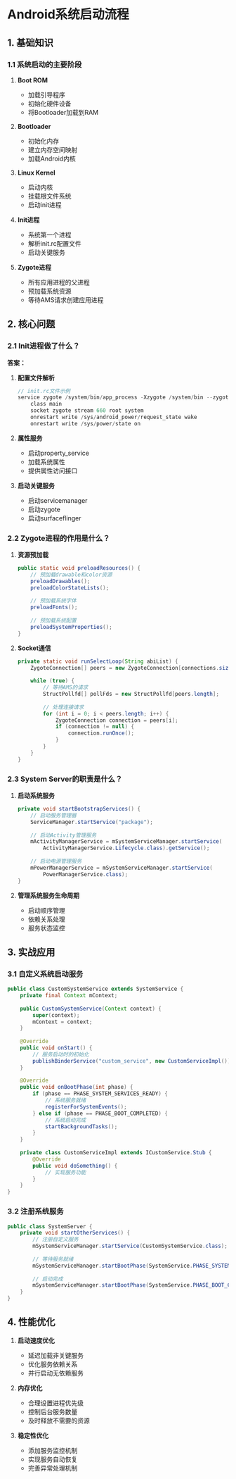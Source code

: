 # Android系统启动流程

## 1. 基础知识

### 1.1 系统启动的主要阶段

1. **Boot ROM**
   - 加载引导程序
   - 初始化硬件设备
   - 将Bootloader加载到RAM

2. **Bootloader**
   - 初始化内存
   - 建立内存空间映射
   - 加载Android内核

3. **Linux Kernel**
   - 启动内核
   - 挂载根文件系统
   - 启动init进程

4. **Init进程**
   - 系统第一个进程
   - 解析init.rc配置文件
   - 启动关键服务

5. **Zygote进程**
   - 所有应用进程的父进程
   - 预加载系统资源
   - 等待AMS请求创建应用进程

## 2. 核心问题

### 2.1 Init进程做了什么？

**答案：**

1. **配置文件解析**
   ```c
   // init.rc文件示例
   service zygote /system/bin/app_process -Xzygote /system/bin --zygote --start-system-server
       class main
       socket zygote stream 660 root system
       onrestart write /sys/android_power/request_state wake
       onrestart write /sys/power/state on
   ```

2. **属性服务**
   - 启动property_service
   - 加载系统属性
   - 提供属性访问接口

3. **启动关键服务**
   - 启动servicemanager
   - 启动zygote
   - 启动surfaceflinger

### 2.2 Zygote进程的作用是什么？

1. **资源预加载**
   ```java
   public static void preloadResources() {
       // 预加载drawable和color资源
       preloadDrawables();
       preloadColorStateLists();
       
       // 预加载系统字体
       preloadFonts();
       
       // 预加载系统配置
       preloadSystemProperties();
   }
   ```

2. **Socket通信**
   ```java
   private static void runSelectLoop(String abiList) {
       ZygoteConnection[] peers = new ZygoteConnection[connections.size()];
       
       while (true) {
           // 等待AMS的请求
           StructPollfd[] pollFds = new StructPollfd[peers.length];
           
           // 处理连接请求
           for (int i = 0; i < peers.length; i++) {
               ZygoteConnection connection = peers[i];
               if (connection != null) {
                   connection.runOnce();
               }
           }
       }
   }
   ```

### 2.3 System Server的职责是什么？

1. **启动系统服务**
   ```java
   private void startBootstrapServices() {
       // 启动服务管理器
       ServiceManager.startService("package");
       
       // 启动Activity管理服务
       mActivityManagerService = mSystemServiceManager.startService(
           ActivityManagerService.Lifecycle.class).getService();
       
       // 启动电源管理服务
       mPowerManagerService = mSystemServiceManager.startService(
           PowerManagerService.class);
   }
   ```

2. **管理系统服务生命周期**
   - 启动顺序管理
   - 依赖关系处理
   - 服务状态监控

## 3. 实战应用

### 3.1 自定义系统启动服务

```java
public class CustomSystemService extends SystemService {
    private final Context mContext;
    
    public CustomSystemService(Context context) {
        super(context);
        mContext = context;
    }
    
    @Override
    public void onStart() {
        // 服务启动时的初始化
        publishBinderService("custom_service", new CustomServiceImpl());
    }
    
    @Override
    public void onBootPhase(int phase) {
        if (phase == PHASE_SYSTEM_SERVICES_READY) {
            // 系统服务就绪
            registerForSystemEvents();
        } else if (phase == PHASE_BOOT_COMPLETED) {
            // 系统启动完成
            startBackgroundTasks();
        }
    }
    
    private class CustomServiceImpl extends ICustomService.Stub {
        @Override
        public void doSomething() {
            // 实现服务功能
        }
    }
}
```

### 3.2 注册系统服务

```java
public class SystemServer {
    private void startOtherServices() {
        // 注册自定义服务
        mSystemServiceManager.startService(CustomSystemService.class);
        
        // 等待服务就绪
        mSystemServiceManager.startBootPhase(SystemService.PHASE_SYSTEM_SERVICES_READY);
        
        // 启动完成
        mSystemServiceManager.startBootPhase(SystemService.PHASE_BOOT_COMPLETED);
    }
}
```

## 4. 性能优化

1. **启动速度优化**
   - 延迟加载非关键服务
   - 优化服务依赖关系
   - 并行启动无依赖服务

2. **内存优化**
   - 合理设置进程优先级
   - 控制后台服务数量
   - 及时释放不需要的资源

3. **稳定性优化**
   - 添加服务监控机制
   - 实现服务自动恢复
   - 完善异常处理机制